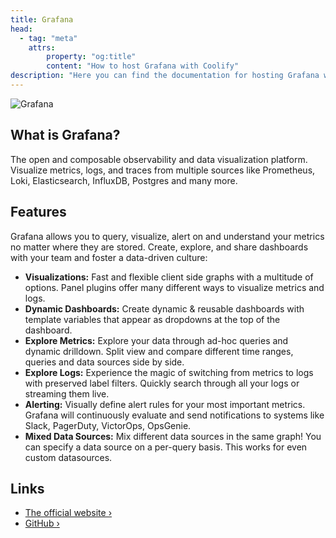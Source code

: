 ```yaml
---
title: Grafana
head:
  - tag: "meta"
    attrs:
        property: "og:title"
        content: "How to host Grafana with Coolify"
description: "Here you can find the documentation for hosting Grafana with Coolify."
---
```



<Badge text="One-click setup." variant="note" size="large" />

![Grafana](https://github.com/grafana/grafana/raw/main/docs/logo-horizontal.png#gh-light-mode-only)

## What is Grafana?

The open and composable observability and data visualization platform. Visualize metrics, logs, and traces from multiple sources like Prometheus, Loki, Elasticsearch, InfluxDB, Postgres and many more.

## Features

Grafana allows you to query, visualize, alert on and understand your metrics no matter where they are stored. Create, explore, and share dashboards with your team and foster a data-driven culture:

- **Visualizations:** Fast and flexible client side graphs with a multitude of options. Panel plugins offer many different ways to visualize metrics and logs.
- **Dynamic Dashboards:** Create dynamic & reusable dashboards with template variables that appear as dropdowns at the top of the dashboard.
- **Explore Metrics:** Explore your data through ad-hoc queries and dynamic drilldown. Split view and compare different time ranges, queries and data sources side by side.
- **Explore Logs:** Experience the magic of switching from metrics to logs with preserved label filters. Quickly search through all your logs or streaming them live.
- **Alerting:** Visually define alert rules for your most important metrics. Grafana will continuously evaluate and send notifications to systems like Slack, PagerDuty, VictorOps, OpsGenie.
- **Mixed Data Sources:** Mix different data sources in the same graph! You can specify a data source on a per-query basis. This works for even custom datasources.

## Links

- [The official website ›](https://grafana.com/)
- [GitHub ›](https://github.com/grafana/grafana)
